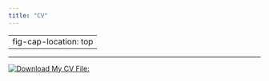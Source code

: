 ```yaml
---
title: "CV"
---
```


---
fig-cap-location: top
---

---

[![Download My CV File:](cv.png){fig-align="left"}](hrm_cv.pdf)
